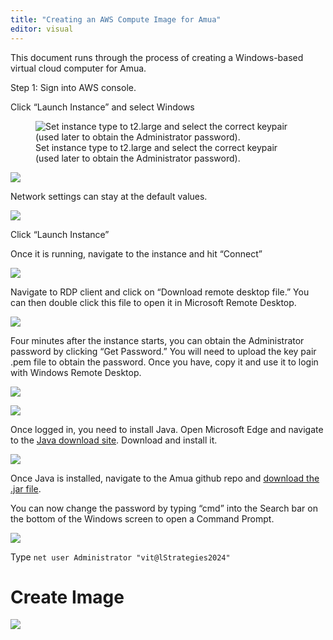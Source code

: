 ```yaml
---
title: "Creating an AWS Compute Image for Amua"
editor: visual
---
```


This document runs through the process of creating a Windows-based virtual cloud computer for Amua.

Step 1: Sign into AWS console.

Click "Launch Instance" and select Windows

![Set instance type to t2.large and select the correct keypair (used later to obtain the Administrator password).](images/clipboard-4119151560.png)

![](images/clipboard-2597937350.png)

Network settings can stay at the default values.

![](images/clipboard-1586831703.png)

Click "Launch Instance"

Once it is running, navigate to the instance and hit "Connect"

![](images/clipboard-3364882536.png)

Navigate to RDP client and click on "Download remote desktop file." You can then double click this file to open it in Microsoft Remote Desktop.

![](images/clipboard-793755099.png)

Four minutes after the instance starts, you can obtain the Administrator password by clicking "Get Password." You will need to upload the key pair .pem file to obtain the password. Once you have, copy it and use it to login with Windows Remote Desktop.

![](images/clipboard-1901168086.png)

![](images/clipboard-3115226941.png)

Once logged in, you need to install Java. Open Microsoft Edge and navigate to the [Java download site](https://www.java.com/en/download/). Download and install it.

![](images/clipboard-2816616055.png)

Once Java is installed, navigate to the Amua github repo and [download the .jar file](https://github.com/zward/Amua/releases/download/v0.3.1/Amua_0.3.1.jar).

You can now change the password by typing "cmd" into the Search bar on the bottom of the Windows screen to open a Command Prompt.

![](images/clipboard-2147004463.png)

Type `net user Administrator "vit@lStrategies2024"`

# Create Image

![](images/clipboard-2539907652.png)
